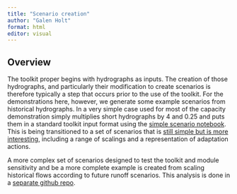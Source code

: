 ```yaml
---
title: "Scenario creation"
author: "Galen Holt"
format: html
editor: visual
---
```


## Overview

The toolkit proper begins with hydrographs as inputs. The creation of those hydrographs, and particularly their modification to create scenarios is therefore typically a step that occurs prior to the use of the toolkit. For the demonstrations here, however, we generate some example scenarios from historical hydrographs. In a very simple case used for most of the capacity demonstration simply multiplies short hydrographs by 4 and 0.25 and puts them in a standard toolkit input format using the [simple scenario notebook](scenario_creation_demo.qmd). This is being transitioned to a set of scenarios that is [still simple but is more interesting](scenario_creation_more.qmd), including a range of scalings and a representation of adaptation actions.

A more complex set of scenarios designed to test the toolkit and module sensitivity and be a more complete example is created from scaling historical flows according to future runoff scenarios. This analysis is done in a [separate github repo](https://github.com/MDBAuth/toolkit-flow-scaling).
